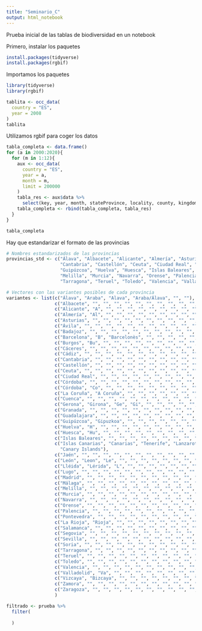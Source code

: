 ```yaml
---
title: "Seminario_C"
output: html_notebook
---
```


Prueba inicial de las tablas de biodiversidad en un notebook 

Primero, instalar los paquetes
```r
install.packages(tidyverse)
install.packages(rgbif)
```

Importamos los paquetes
```r
library(tidyverse)
library(rgbif)
```

```r
tablita <- occ_data(
  country = "ES",
  year = 2008
)
tablita
```

Utilizamos rgbif para coger los datos
```r
tabla_completa <- data.frame() 
for (a in 2000:2020){
  for (m in 1:12){
    aux <- occ_data(
      country = "ES",
      year = a,
      month = m,
      limit = 200000
    )
    tabla_res <- aux$data %>%
      select(key, year, month, stateProvince, locality, county, kingdom, species, individualCount)
    tabla_completa <- rbind(tabla_completa, tabla_res)
  }
}

tabla_completa
```

Hay que estandarizar el formato de las provincias
```r
# Nombres estandarizados de las provincias
provincias_std <- c("Álava", "Albacete", "Alicante", "Almería", "Asturias", "Ávila", "Badajoz", "Barcelona", "Burgos", "Cáceres", "Cádiz", 
                    "Cantabria", "Castellón", "Ceuta", "Ciudad Real", "Córdoba", "La Coruña", "Cuenca", "Gerona", "Granada", "Guadalajara", 
                    "Guipúzcoa", "Huelva", "Huesca", "Islas Baleares", "Islas Canarias","Jaén", "León", "Lléida", "Lugo", "Madrid", "Málaga", 
                    "Melilla", "Murcia", "Navarra", "Orense", "Palencia","Pontevedra", "La Rioja", "Salamanca", "Segovia", "Sevilla", "Soria",
                    "Tarragona", "Teruel", "Toledo", "Valencia", "Valladolid", "Vizcaya", "Zamora", "Zaragoza")

# Vectores con las variantes posibles de cada provincia
variantes <- list(c("Álava", "Araba", "Alava", "Araba/Álava", "", ""),
                  c("Albacete", "", "", "", "", "", "", "", "", "", "", "", "", "", "", ""),
                  c("Alicante", "A", "", "", "", "", "", "", "", "", "", "", "", "", "", ""),
                  c("Almería", "Al", "", "", "", "", "", "", "", "", "", "", "", "", "", ""),
                  c("Asturias", "", "", "", "", "", "", "", "", "", "", "", "", "", "", ""),
                  c("Ávila", "", "", "", "", "", "", "", "", "", "", "", "", "", "", ""),
                  c("Badajoz", "", "", "", "", "", "", "", "", "", "", "", "", "", "", ""),
                  c("Barcelona", "B", "Barcelonès", "", "", "", "", "", "", "", "", "", "", "", "", ""),
                  c("Burgos", "Bu", "", "", "", "", "", "", "", "", "", "", "", "", "", ""),
                  c("Cáceres", "", "", "", "", "", "", "", "", "", "", "", "", "", "", ""),
                  c("Cádiz", "", "", "", "", "", "", "", "", "", "", "", "", "", "", ""),
                  c("Cantabria", "", "", "", "", "", "", "", "", "", "", "", "", "", "", ""),
                  c("Castellón", "", "", "", "", "", "", "", "", "", "", "", "", "", "", ""),
                  c("Ceuta", "", "", "", "", "", "", "", "", "", "", "", "", "", "", ""),
                  c("Ciudad Real", "", "", "", "", "", "", "", "", "", "", "", "", "", "", ""),
                  c("Córdoba", "", "", "", "", "", "", "", "", "", "", "", "", "", "", ""),
                  c("Córdoba", "Co", "", "", "", "", "", "", "", "", "", "", "", "", "", ""),
                  c("La Coruña", "A Coruña", "", "", "", "", "", "", "", "", "", "", "", "", "", ""),
                  c("Cuenca", "", "", "", "", "", "", "", "", "", "", "", "", "", "", ""),
                  c("Gerona", "Girona", "Ge", "Gi", "", "", "", "", "", "", "", "", "", "", "", ""),
                  c("Granada", "", "", "", "", "", "", "", "", "", "", "", "", "", "", ""),
                  c("Guadalajara", "", "", "", "", "", "", "", "", "", "", "", "", "", "", ""),
                  c("Guipúzcoa", "Gipuzkoa", "", "", "", "", "", "", "", "", "", "", "", "", "", ""),
                  c("Huelva", "H", "", "", "", "", "", "", "", "", "", "", "", "", "", ""),
                  c("Huesca", "Hu", "", "", "", "", "", "", "", "", "", "", "", "", "", ""),
                  c("Islas Baleares", "", "", "", "", "", "", "", "", "", "", "", "", "", "", ""),
                  c("Islas Canarias", "Canarias", "Tenerife", "Lanzarote", "Gran Canaria", "La Gomera", "Fuerteventura", "La Palma",
                    "Canary Islands"),
                  c("Jaén", "", "", "", "", "", "", "", "", "", "", "", "", "", "", ""),
                  c("León", "Leon", "Le", "", "", "", "", "", "", "", "", "", "", "", "", ""),
                  c("Lléida", "Lérida", "L", "", "", "", "", "", "", "", "", "", "", "", "", ""),
                  c("Lugo", "", "", "", "", "", "", "", "", "", "", "", "", "", "", ""),
                  c("Madrid", "", "", "", "", "", "", "", "", "", "", "", "", "", "", ""),
                  c("Málaga", "", "", "", "", "", "", "", "", "", "", "", "", "", "", ""),
                  c("Melilla", "", "", "", "", "", "", "", "", "", "", "", "", "", "", ""),
                  c("Murcia", "", "", "", "", "", "", "", "", "", "", "", "", "", "", ""),
                  c("Navarra", "", "", "", "", "", "", "", "", "", "", "", "", "", "", ""),
                  c("Orense", "", "", "", "", "", "", "", "", "", "", "", "", "", "", ""),
                  c("Palencia", "", "", "", "", "", "", "", "", "", "", "", "", "", "", ""),
                  c("Pontevedra", "", "", "", "", "", "", "", "", "", "", "", "", "", "", ""),
                  c("La Rioja", "Rioja", "", "", "", "", "", "", "", "", "", "", "", "", "", ""),
                  c("Salamanca", "", "", "", "", "", "", "", "", "", "", "", "", "", "", ""),
                  c("Segovia", "", "", "", "", "", "", "", "", "", "", "", "", "", "", ""),
                  c("Sevilla", "", "", "", "", "", "", "", "", "", "", "", "", "", "", ""),
                  c("Soria", "", "", "", "", "", "", "", "", "", "", "", "", "", "", ""),
                  c("Tarragona", "", "", "", "", "", "", "", "", "", "", "", "", "", "", ""),
                  c("Teruel", "", "", "", "", "", "", "", "", "", "", "", "", "", "", ""),
                  c("Toledo", "", "", "", "", "", "", "", "", "", "", "", "", "", "", ""),
                  c("Valencia", "", "", "", "", "", "", "", "", "", "", "", "", "", "", ""),
                  c("Valladolid", "Va", "", "", "", "", "", "", "", "", "", "", "", "", "", ""),
                  c("Vizcaya", "Bizcaya", "", "", "", "", "", "", "", "", "", "", "", "", "", ""),
                  c("Zamora", "", "", "", "", "", "", "", "", "", "", "", "", "", "", ""),
                  c("Zaragoza", "", "", "", "", "", "", "", "", "", "", "", "", "", "", ""),
                  )

filtrado <- prueba %>%
  filter(
    
  )
```